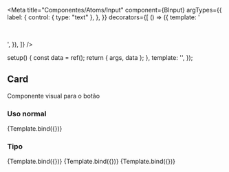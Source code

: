 
<Meta
  title="Componentes/Atoms/Input"
  component={BInput}
  argTypes={{
    label: {
      control: { type: "text" },
    },
  }}
  decorators={[
    () => ({
      template:
        '<div style="padding: 16px; display: flex; flex-direction: column;"><story /></div>',
    }),
  ]}
/>

  setup() {
    const data = ref();
    return { args, data };
  },
  template: '<BInput v-bind="args" v-model="data" />',
});

## Card

Componente visual para o botão

### Uso normal

<Canvas>
  <Story
    name="Uso normal"
    args={{ default: "Default", label: "Uso normal" }}
    parameters={{
      layout: "centered",
    }}
  >
    {Template.bind({})}
  </Story>
</Canvas>

### Tipo

<Canvas inline={false}>
  <Story
    name="Tipo/text"
    args={{ default: "text", label: "Text", type: "text" }}
    parameters={{
      layout: "centered",
    }}
  >
    {Template.bind({})}
  </Story>
  <Story
    name="Tipo/number"
    args={{ default: "number", label: "Number", type: "number" }}
    parameters={{
      layout: "centered",
    }}
  >
    {Template.bind({})}
  </Story>
  <Story
    name="Tipo/date"
    args={{ default: "date", label: "Date", type: "date" }}
    parameters={{
      layout: "centered",
    }}
  >
    {Template.bind({})}
  </Story>
</Canvas>

<ArgsTable of={BInput} />
